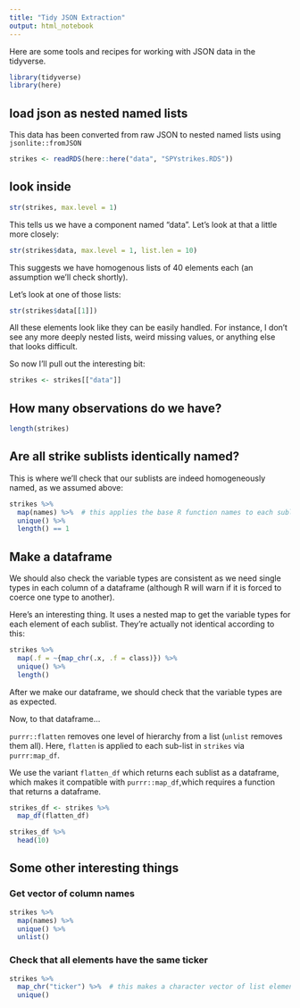 ```yaml
---
title: "Tidy JSON Extraction"
output: html_notebook
---
```


Here are some tools and recipes for working with JSON data in the tidyverse. 

```r
library(tidyverse)
library(here)
```

## load json as nested named lists

This data has been converted from raw JSON to nested named lists using `jsonlite::fromJSON`

```r
strikes <- readRDS(here::here("data", "SPYstrikes.RDS"))
```

## look inside

```r
str(strikes, max.level = 1)  
```
This tells us we have a component named "data". Let's look at that a little more closely:

```r
str(strikes$data, max.level = 1, list.len = 10)
```

This suggests we have homogenous lists of 40 elements each (an assumption we'll check shortly). 

Let's look at one of those lists:

```r
str(strikes$data[[1]])
```
All these elements look like they can be easily handled. For instance, I don't see any more deeply nested lists, weird missing values, or anything else that looks difficult. 

So now I'll pull out the interesting bit:
```r
strikes <- strikes[["data"]]
```

## How many observations do we have?
```r
length(strikes)
```
## Are all strike sublists identically named?

This is where we'll check that our sublists are indeed homogeneously named, as we assumed above:

```r
strikes %>%
  map(names) %>%  # this applies the base R function names to each sublist, and returns a list of lists with the output
  unique() %>%
  length() == 1
```

## Make a dataframe

We should also check the variable types are consistent as we need single types in each column of a dataframe (although R will warn if it is forced to coerce one type to another).

Here's an interesting thing. It uses a nested map to get the variable types for each element of each sublist. They're actually not identical according to this:

```r
strikes %>%
  map(.f = ~{map_chr(.x, .f = class)}) %>%
  unique() %>%
  length()
```
After we make our dataframe, we should check that the variable types are as expected. 

Now, to that dataframe...

`purrr::flatten` removes one level of hierarchy from a list (`unlist` removes them all). Here, `flatten` is applied to each sub-list in `strikes` via `purrr:map_df`. 

We use the variant `flatten_df` which returns each sublist as a dataframe, which makes it compatible with `purrr::map_df`,which requires a function that returns a dataframe.

```r
strikes_df <- strikes %>%
  map_df(flatten_df)

strikes_df %>%
  head(10)
```

## Some other interesting things

### Get vector of column names
```r
strikes %>%
  map(names) %>%
  unique() %>%
  unlist()
```

### Check that all elements have the same ticker

```r
strikes %>%
  map_chr("ticker") %>%  # this makes a character vector of list elements "ticker"
  unique()
```

